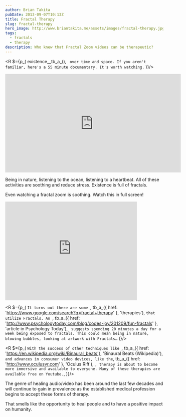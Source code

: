 ```yaml
---
author: Brian Takita
pubDate: 2013-09-07T10:13Z
title: Fractal Therapy
slug: fractal-therapy
hero_image: http://www.briantakita.me/assets/images/fractal-therapy.jpg
tags:
  - fractals
  - therapy
description: Who knew that Fractal Zoom videos can be therapeutic?
---
```


<R $={p_(
	existence__tb_a_(), ` over time and space. If you aren't familiar, here's a 55 minute documentary. It's worth watching.`
)}/>

<iframe
	title="Fractals - Hunting the Hidden Dimension — PBS Nova"
	width="560"
	height="315"
	src="https://www.youtube.com/embed/4BGpU0dvYHw"
	frameborder="0"
	allowfullscreen
></iframe>

Being in nature, listening to the ocean, listening to a heartbeat. All of these activities are soothing and reduce
stress. Existence is full of fractals.

Even watching a fractal zoom is soothing. Watch this in full screen!

<iframe
	title="Mandelbrot Fractal deep zoom 21 2^1116 HD"
	width="420"
	height="315"
	src="https://www.youtube.com/embed/PbwaFQ2r2c4"
	frameborder="0"
	allowfullscreen
></iframe>

<R $={p_(
	`It turns out there are some `,
	tb_a_({
		href: 'https://www.google.com/search?q=fractal+therapy'
	}, 'therapies'), `that utilize Fractals. An `,
	tb_a_({
		href: 'http://www.psychologytoday.com/blog/codes-joy/201209/fun-fractals'
	}, 'article in Psychology Today'), ` suggests spending 20 minutes a day for a week being exposed to fractals. This
	could mean being in nature, blowing bubbles, looking at artwork with Fractals…`
)}/>

<R $={p_(
	`With the success of other techniques like `,
	tb_a_({ href: 'https://en.wikipedia.org/wiki/Binaural_beats'}, 'Binaural Beats (Wikipedia)'), ` and advances in
	consumer video devices, like the `, tb_a_({ href: 'http://www.oculusvr.com' }, 'Oculus Rift'), `, therapy is about
	to become more immersive and available to everyone. Many of these therapies are available free on Youtube.`,
)}/>

The genre of healing audio/video has been around the last few decades and will continue to gain in prevalence as the
established medical profession begins to accept these forms of therapy.

That smells like the opportunity to heal people and to have a positive impact on humanity.
